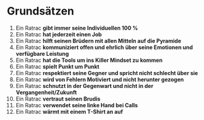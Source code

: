# Grundsätzen

1. Ein Ratrac **gibt immer seine Individuellen 100 %**
2. Ein Ratrac **hat jederzeit einen Job**
3. Ein Ratrac **hilft seinen Brüdern mit allen Mitteln auf die Pyramide**
4. Ein Ratrac **kommuniziert offen und ehrlich über seine Emotionen und verfügbare Leistung**
5. Ein Ratrac **hat die Tools um ins Killer Mindset zu kommen**
6. Ein Ratrac **spielt Punkt um Punkt**
7. Ein Ratrac **respektiert seine Gegner und spricht nicht schlecht über sie**
8. Ein Ratrac **wird von Fehlern Motiviert und nicht herunter gezogen**
9. Ein Ratrac **schnutzt in der Gegenwart und nicht in der Vergangenheit/Zukunft**
10. Ein Ratrac **vertraut seinen Brudis**
11. Ein Ratrac **verwendet seine linke Hand bei Calls**
12. Ein Ratrac **wärmt mit einem T-Shirt an auf**
